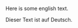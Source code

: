 :::{.content-visible when-profile="en"}


Here is some english text.


:::

:::{.content-visible when-profile="de"}

Dieser Text ist auf Deutsch.
:::